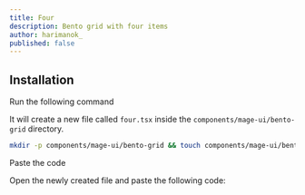 ```yaml
---
title: Four
description: Bento grid with four items
author: harimanok_
published: false
---
```


<ComponentPreview name="bento-grid-four--docs" />

## Installation

<Steps>
<Step>Run the following command</Step>

It will create a new file called `four.tsx` inside the `components/mage-ui/bento-grid` directory.

```bash
mkdir -p components/mage-ui/bento-grid && touch components/mage-ui/bento-grid/four.tsx
```

<Step>Paste the code</Step>

Open the newly created file and paste the following code:

```jsx file=<rootDir>/mage-ui/bento-grid/four.tsx

```

</Steps>
